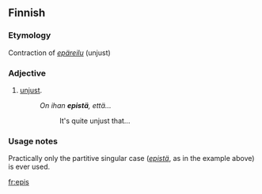 ==Finnish==

===Etymology===
Contraction of ''[[epäreilu]]'' (unjust)

===Adjective===
{{infl|fi|adjective}}

# {{context|teen slang|lang=fi}} [[unjust]].
#:''On ihan '''epistä''', että...''
#::It's quite unjust that...

===Usage notes===
Practically only the partitive singular case (''[[epistä]]'', as in the example above) is ever used.

[[fr:epis]]